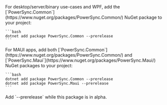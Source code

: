 <Tabs>
  <Tab title="Common">
    For desktop/server/binary use-cases and WPF, add the [`PowerSync.Common`](https://www.nuget.org/packages/PowerSync.Common/) NuGet package to your project:

    ```bash
    dotnet add package PowerSync.Common --prerelease
    ```
  </Tab>

  <Tab title="MAUI">
    For MAUI apps, add both [`PowerSync.Common`](https://www.nuget.org/packages/PowerSync.Common/) and [`PowerSync.Maui`](https://www.nuget.org/packages/PowerSync.Maui/) NuGet packages to your project:

    ```bash
    dotnet add package PowerSync.Common --prerelease
    dotnet add package PowerSync.Maui --prerelease
    ```
  </Tab>
</Tabs>

<Note>
  Add `--prerelease` while this package is in alpha.
</Note>
